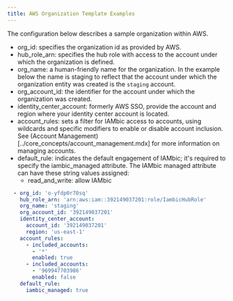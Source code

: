```yaml
---
title: AWS Organization Template Examples
---
```


The configuration below describes a sample organization within AWS.

- org_id: specifies the organization id as provided by AWS.
- hub_role_arn: specifies the hub role with access to the account under which the organization is defined.
- org_name: a human-friendly name for the organization. In the example below the name is staging to reflect that the account under which the organization entity was created is the `staging` account.
- org_account_id: the identifier for the account under which the organization was created.
- identity_center_account: formerly AWS SSO, provide the account and region where your identity center account is located.
- account_rules: sets a filter for IAMbic access to accounts, using wildcards and specific modifiers to enable or disable account inclusion.  See (Account Management)[../core_concepts/account_management.mdx] for more information on managing accounts.
- default_rule: indicates the default engagement of IAMbic; it's required to specify the iambic_managed attribute. The IAMbic managed attribute can have these string values assigned:
  - read_and_write: allow IAMbic

```yaml
  - org_id: 'o-yfdp0r70sq'
    hub_role_arn: 'arn:aws:iam::392149037201:role/IambicHubRole'
    org_name: 'staging'
    org_account_id: '392149037201'
    identity_center_account:
      account_id: '392149037201'
      region: 'us-east-1'
    account_rules:
      - included_accounts:
        - '*'
        enabled: true
      - included_accounts:
        - '969947703986'
        enabled: false
    default_rule:
      iambic_managed: true
```
